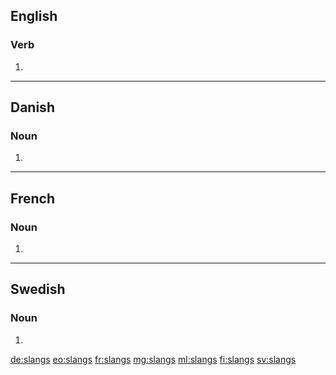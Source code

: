 {{also|slängs}}
==English==

===Verb===
{{head|en|verb form}}

# {{en-third-person singular of|slang}}

----
==Danish==

===Noun===
{{head|da|noun form}}
# {{genitive singular indefinite of|slang|lang=da}}
----

==French==

===Noun===
{{head|fr|plural|g=?}}

# {{plural of|slang|lang=fr}}

----

==Swedish==

===Noun===
{{head|sv|noun form}}

# {{sv-noun-form-indef-gen|slang}}

[[de:slangs]]
[[eo:slangs]]
[[fr:slangs]]
[[mg:slangs]]
[[ml:slangs]]
[[fi:slangs]]
[[sv:slangs]]
